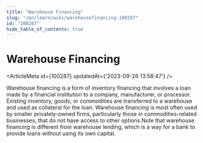 ```yaml
---
title: "Warehouse Financing"
slug: "/en/learn/wiki/warehousefinancing-100287"
id: "100287"
hide_table_of_contents: true
---
```



# Warehouse Financing

<ArticleMeta id={100287} updatedAt={'2023-09-26 13:58:47'} />
<div className='border-solid border-b border-t-0 my-4 border-[var(--ifm-color-gray-300)]' />

Warehouse financing is a form of inventory financing that involves a loan made by a financial institution to a company, manufacturer, or processor. Existing inventory, goods, or commodities are transferred to a warehouse and used as collateral for the loan. Warehouse financing is most often used by smaller privately-owned firms, particularly those in commodities-related businesses, that do not have access to other options.Note that warehouse financing is different from warehouse lending, which is a way for a bank to provide loans without using its own capital.

